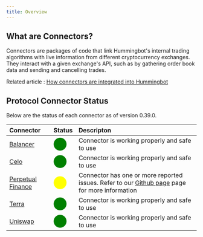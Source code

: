 ```yaml
---
title: Overview
---
```


## What are Connectors?

Connectors are packages of code that link Hummingbot's internal trading algorithms with live information from different cryptocurrency exchanges. They interact with a given exchange's API, such as by gathering order book data and sending and cancelling trades.

Related article : [How connectors are integrated into Hummingbot](https://hummingbot.zendesk.com/hc/en-us/articles/900004506986)

## Protocol Connector Status

Below are the status of each connector as of version 0.39.0.

| Connector                                         | Status                                              | Descripton                                                                                                                                                                                      |
| :------------------------------------------------ | :-------------------------------------------------- | :---------------------------------------------------------------------------------------------------------------------------------------------------------------------------------------------- |
| [Balancer](/protocol-connectors/balancer)         | <span style="color:green; font-size:25px">⬤</span>  | Connector is working properly and safe to use                                                                                                                                                   |
| [Celo](/strategies/celo-arb/)                     | <span style="color:green; font-size:25px">⬤</span>  | Connector is working properly and safe to use                                                                                                                                                   |
| [Perpetual Finance](/protocol-connectors/perp-fi) | <span style="color:yellow; font-size:25px">⬤</span> | Connector has one or more reported issues. Refer to our [Github page](https://github.com/CoinAlpha/hummingbot/issues?q=is%3Aopen+%22perpetual+finance%22+in%3Atitle+) page for more information |
| [Terra](/protocol-connectors/terra)               | <span style="color:green; font-size:25px">⬤</span>  | Connector is working properly and safe to use                                                                                                                                                   |
| [Uniswap](/protocol-connectors/uniswap)           | <span style="color:green; font-size:25px">⬤</span>  | Connector is working properly and safe to use                                                                                                                                                   |
